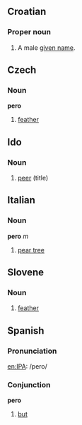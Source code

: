 ==Croatian==
===Proper noun===
#A male [[given name]].

==Czech==
===Noun===
'''pero'''
#[[feather]]

==Ido==
===Noun===
# [[peer]] (title)

==Italian==
===Noun===
'''pero''' ''m''

#[[pear tree]]

==Slovene==
===Noun===
#[[feather]]

==Spanish==
===Pronunciation===
[[en:IPA]]: /pero/

===Conjunction===
'''pero'''

#[[but]]